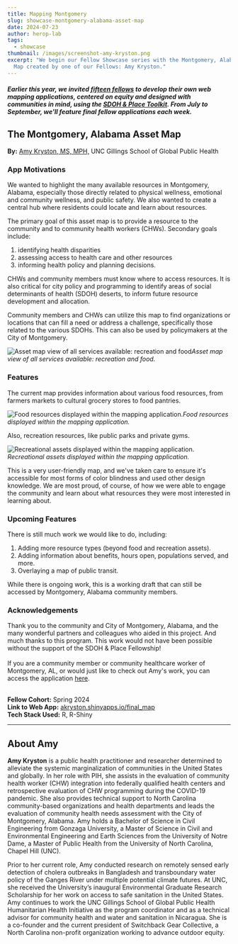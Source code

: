 ```yaml
---
title: Mapping Montgomery
slug: showcase-montgomery-alabama-asset-map
date: 2024-07-23
author: herop-lab
tags:
  - showcase
thumbnail: /images/screenshot-amy-kryston.png
excerpt: "We begin our Fellow Showcase series with the Montgomery, Alabama Asset
  Map created by one of our Fellows: Amy Kryston."
---
```

##### *Earlier this year, we invited [fifteen fellows](https://sdohplace.org/fellows) to develop their own web mapping applications, centered on equity and designed with communities in mind, using the [SDOH & Place Toolkit](https://toolkit.sdohplace.org/). From July to September, we'll feature final fellow applications each week.*

## The Montgomery, Alabama Asset Map

**By:** [Amy Kryston, MS, MPH,](https://www.linkedin.com/in/amy-kryston) UNC Gillings School of Global Public Health 



### **App Motivations**

We wanted to highlight the many available resources in Montgomery, Alabama, especially those directly related to physical wellness, emotional and community wellness, and public safety. We also wanted to create a central hub where residents could locate and learn about resources.

The primary goal of this asset map is to provide a resource to the community and to community health workers (CHWs). Secondary goals include: 

1. identifying health disparities
2. assessing access to health care and other resources
3. informing health policy and planning decisions. 

CHWs and community members must know where to access resources. It is also critical for city policy and programming to identify areas of social determinants of health (SDOH) deserts, to inform future resource development and allocation.

Community members and CHWs can utilize this map to find organizations or locations that can fill a need or address a challenge, specifically those related to the various SDOHs. This can also be used by policymakers at the City of Montgomery.

![](/images/screenshot-amy-kryston.png "Asset map view of all services available: recreation and food")<caption><i>Asset map view of all services available: recreation and food.</i></caption>

### **Features**

The current map provides information about various food resources, from farmers markets to cultural grocery stores to food pantries. 

![](/images/food-assets-ss.png "Food resources displayed within the mapping application.")<caption><i>Food resources displayed within the mapping application.</i></caption>

Also, recreation resources, like public parks and private gyms. 

![](/images/recreation-assets-ss.png "Recreational assets displayed within the mapping application.")<caption><i>Recreational assets displayed within the mapping application.</i></caption>

This is a very user-friendly map, and we've taken care to ensure it's accessible for most forms of color blindness and used other design knowledge. We are most proud, of course, of how we were able to engage the community and learn about what resources they were most interested in learning about.

### **Upcoming Features**

There is still much work we would like to do, including:

1. Adding more resource types (beyond food and recreation assets). 
2. Adding information about benefits, hours open, populations served, and more. 
3. Overlaying a map of public transit.

While there is ongoing work, this is a working draft that can still be accessed by Montgomery, Alabama community members.

### **Acknowledgements**

Thank you to the community and City of Montgomery, Alabama, and the many wonderful partners and colleagues who aided in this project. And much thanks to this program. This work would not have been possible without the support of the SDOH & Place Fellowship!\
\
If you are a community member or community healthcare worker of Montgomery, AL, or would just like to check out Amy's work, you can access the application [here](https://akryston.shinyapps.io/final_map/).

\
**Fellow Cohort:** Spring 2024 \
**Link to Web App:** [akryston.shinyapps.io/final_map](https://akryston.shinyapps.io/final_map/)\
**Tech Stack Used:** R, R-Shiny

- - -

## About Amy

**Amy Kryston** is a public health practitioner and researcher determined to alleviate the systemic marginalization of communities in the United States and globally. In her role with PIH, she assists in the evaluation of community health worker (CHW) integration into federally qualified health centers and retrospective evaluation of CHW programming during the COVID-19 pandemic. She also provides technical support to North Carolina community-based organizations and health departments and leads the evaluation of community health needs assessment with the City of Montgomery, Alabama. Amy holds a Bachelor of Science in Civil Engineering from Gonzaga University, a Master of Science in Civil and Environmental Engineering and Earth Sciences from the University of Notre Dame, a Master of Public Health from the University of North Carolina, Chapel Hill (UNC).

Prior to her current role, Amy conducted research on remotely sensed early detection of cholera outbreaks in Bangladesh and transboundary water policy of the Ganges River under multiple potential climate futures. At UNC, she received the University’s inaugural Environmental Graduate Research Scholarship for her work on access to safe sanitation in the United States. Amy continues to work the UNC Gillings School of Global Public Health Humanitarian Health Initiative as the program coordinator and as a technical advisor for community health and water and sanitation in Nicaragua. She is a co-founder and the current president of Switchback Gear Collective, a North Carolina non-profit organization working to advance outdoor equity.
